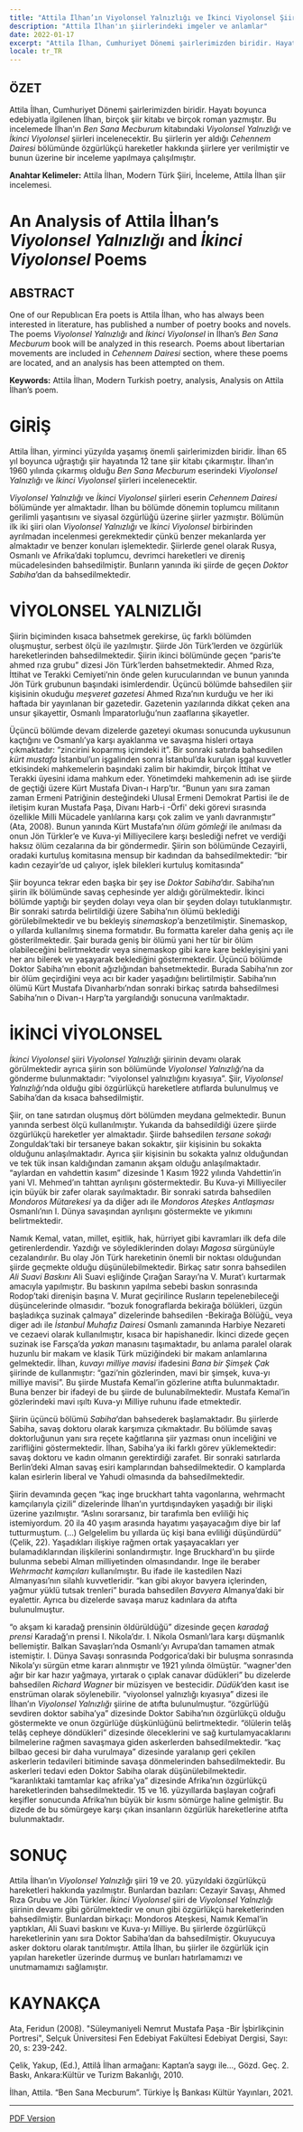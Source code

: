```yaml
---
title: "Attila İlhan’ın Viyolonsel Yalnızlığı ve İkinci Viyolonsel Şiirleri Üzerine Bir İnceleme"
description: "Attila İlhan'ın şiirlerindeki imgeler ve anlamlar"
date: 2022-01-17
excerpt: "Attila İlhan, Cumhuriyet Dönemi şairlerimizden biridir. Hayatı boyunca edebiyatla ilgilenen İlhan, birçok şiir kitabı ve birçok roman yazmıştır. Bu incelemede İlhan’ın _Ben Sana Mecburum_ kitabındaki _Viyolonsel Yalnızlığı_ ve _İkinci Viyolonsel_ şiirleri incelenecektir. Bu şiirlerin yer aldığı _Cehennem Dairesi_ bölümünde özgürlükçü hareketler hakkında şiirlere yer verilmiştir ve bunun üzerine bir inceleme yapılmaya çalışılmıştır."
locale: tr_TR
---
```

## ÖZET

Attila İlhan, Cumhuriyet Dönemi şairlerimizden biridir. 
Hayatı boyunca edebiyatla ilgilenen İlhan, birçok şiir kitabı ve birçok roman yazmıştır. 
Bu incelemede İlhan’ın _Ben Sana Mecburum_ kitabındaki _Viyolonsel Yalnızlığı_ ve _İkinci Viyolonsel_ şiirleri incelenecektir. 
Bu şiirlerin yer aldığı _Cehennem Dairesi_ bölümünde özgürlükçü hareketler hakkında şiirlere yer verilmiştir ve bunun üzerine bir inceleme yapılmaya çalışılmıştır.

**Anahtar Kelimeler:** Attila İlhan, Modern Türk Şiiri, İnceleme, Attila İlhan şiir incelemesi.

# An Analysis of Attila İlhan’s _Viyolonsel Yalnızlığı_ and _İkinci Viyolonsel_ Poems

## ABSTRACT

One of our Republıcan Era poets is Attila İlhan, who has always been interested in literature, has published a number of poetry books and novels. 
The poems _Viyolonsel Yalnızlığı_ and _İkinci Viyolonsel_ in İlhan’s _Ben Sana Mecburum_ book will be analyzed in this research. 
Poems about libertarian movements are included in _Cehennem Dairesi_ section, where these poems are located, and an analysis has been attempted on them.

**Keywords:** Attila İlhan, Modern Turkish poetry, analysis, Analysis on Attila İlhan’s poem.

# GİRİŞ

Attila İlhan, yirminci yüzyılda yaşamış önemli şairlerimizden biridir. 
İlhan 65 yıl boyunca uğraştığı şiir hayatında 12 tane şiir kitabı çıkarmıştır. 
İlhan’ın 1960 yılında çıkarmış olduğu _Ben Sana Mecburum_ eserindeki _Viyolonsel Yalnızlığı_ ve _İkinci Viyolonsel_ şiirleri incelenecektir. 

_Viyolonsel Yalnızlığı_ ve _İkinci Viyolonsel_ şiirleri eserin _Cehennem Dairesi_ bölümünde yer almaktadır. 
İlhan bu bölümde dönemin toplumcu militanın gerilimli yaşantısını ve siyasal özgürlüğü üzerine şiirler yazmıştır. 
Bölümün ilk iki şiiri olan _Viyolonsel Yalnızlığı_ ve _İkinci Viyolonsel_ birbirinden ayrılmadan incelenmesi gerekmektedir çünkü benzer mekanlarda yer almaktadır ve benzer konuları işlemektedir. 
Şiirlerde genel olarak Rusya, Osmanlı ve Afrika’daki toplumcu, devrimci hareketleri ve direniş mücadelesinden bahsedilmiştir. 
Bunların yanında iki şiirde de geçen _Doktor Sabiha_’dan da bahsedilmektedir. 

# VİYOLONSEL YALNIZLIĞI

Şiirin biçiminden kısaca bahsetmek gerekirse, üç farklı bölümden oluşmuştur, serbest ölçü ile yazılmıştır. 
Şiirde Jön Türk’lerden ve özgürlük hareketlerinden bahsedilmektedir. 
Şiirin ikinci bölümünde geçen “paris’te ahmed rıza grubu” dizesi Jön Türk’lerden bahsetmektedir. 
Ahmed Rıza, İttihat ve Terakki Cemiyeti’nin önde gelen kurucularından ve bunun yanında Jön Türk grubunun başındaki isimlerdendir. 
Üçüncü bölümde bahsedilen şiir kişisinin okuduğu _meşveret gazetesi_ Ahmed Rıza’nın kurduğu ve her iki haftada bir yayınlanan bir gazetedir. 
Gazetenin yazılarında dikkat çeken ana unsur şikayettir, Osmanlı İmparatorluğu’nun zaaflarına şikayetler. 

Üçüncü bölümde devam dizelerde gazeteyi okuması sonucunda uykusunun kaçtığını ve Osmanlı’ya karşı ayaklanma ve savaşma hisleri ortaya çıkmaktadır: 
“zincirini koparmış içimdeki it”. Bir sonraki satırda bahsedilen _kürt mustafa_ İstanbul’un işgalinden sonra İstanbul’da kurulan işgal kuvvetler 
etkisindeki mahkemelerin başındaki zalim bir hakimdir, birçok İttihat ve Terakki üyesini idama mahkum eder. Yönetimdeki mahkemenin adı ise şiirde de geçtiği 
üzere Kürt Mustafa Divan-ı Harp’tır. “Bunun yanı sıra zaman zaman Ermeni Patriğinin desteğindeki Ulusal Ermeni Demokrat Partisi ile de iletişim kuran Mustafa Paşa,
Divanı Harb-i -Örfi' deki görevi sırasında özellikle Milli Mücadele yanlılarına karşı çok zalim ve yanlı davranmıştır” (Ata, 2008). Bunun yanında Kürt Mustafa’nın _ölüm 
gömleği_ ile anılması da onun Jön Türkler’e ve Kuva-yi Milliyecilere karşı beslediği nefret ve verdiği haksız ölüm cezalarına da bir göndermedir. 
Şiirin son bölümünde Cezayirli, oradaki kurtuluş komitasına mensup bir kadından da bahsedilmektedir: “bir kadın cezayir’de ud çalıyor, işlek bilekleri kurtuluş komitasında”

Şiir boyunca tekrar eden başka bir şey ise _Doktor Sabiha_’dır. Sabiha’nın şiirin ilk bölümünde savaş cephesinde yer aldığı görülmektedir. 
İkinci bölümde yaptığı bir şeyden dolayı veya olan bir şeyden dolayı tutuklanmıştır. Bir sonraki satırda belirtildiği üzere Sabiha’nın ölümü beklediği 
görülebilmektedir ve bu bekleyiş _sinemaskop_’a benzetilmiştir. Sinemaskop, o yıllarda kullanılmış sinema formatıdır. Bu formatta kareler daha geniş açı ile 
gösterilmektedir. Şair burada geniş bir ölümü yani her tür bir ölüm olabileceğini belirtmektedir veya sinemaskop gibi kare kare bekleyişini yani her anı bilerek ve 
yaşayarak beklediğini göstermektedir. Üçüncü bölümde Doktor Sabiha’nın ebonit ağızlığından bahsetmektedir. Burada Sabiha’nın zor bir ölüm geçirdiğini veya acı bir 
kader yaşadığını belirtilmiştir. Sabiha’nın ölümü Kürt Mustafa Divanharbı’ndan sonraki birkaç satırda bahsedilmesi Sabiha’nın o Divan-ı Harp’ta yargılandığı sonucuna varılmaktadır.

# İKİNCİ VİYOLONSEL

_İkinci Viyolonsel_ şiiri _Viyolonsel Yalnızlığı_ şiirinin devamı olarak görülmektedir ayrıca şiirin son bölümünde _Viyolonsel Yalnızlığı_’na da gönderme bulunmaktadır: 
“viyolonsel yalnızlığını kıyasıya”. Şiir, _Viyolonsel Yalnızlığı_’nda olduğu gibi özgürlükçü hareketlere atıflarda bulunulmuş ve Sabiha’dan da kısaca bahsedilmiştir. 

Şiir, on tane satırdan oluşmuş dört bölümden meydana gelmektedir. Bunun yanında serbest ölçü kullanılmıştır. Yukarıda da bahsedildiği üzere şiirde özgürlükçü hareketler 
yer almaktadır. Şiirde bahsedilen _tersane sokağı_ Zonguldak’taki bir tersaneye bakan sokaktır, şiir kişisinin bu sokakta olduğunu anlaşılmaktadır. Ayrıca şiir kişisinin bu 
sokakta yalnız olduğundan ve tek tük insan kaldığından zamanın akşam olduğu anlaşılmaktadır. “aylardan en vahdettin kasım” dizesinde 1 Kasım 1922 yılında Vahdettin’in 
yani VI. Mehmed’ın tahttan ayrılışını göstermektedir. Bu Kuva-yi Milliyeciler için büyük bir zafer olarak sayılmaktadır. Bir sonraki satırda bahsedilen _Mondoros 
Mütarekesi_ ya da diğer adı ile _Mondoros Ateşkes Antlaşması_ Osmanlı’nın I. Dünya savaşından ayrılışını göstermekte ve yıkımını belirtmektedir. 
	
Namık Kemal, vatan, millet, eşitlik, hak, hürriyet gibi kavramları ilk defa dile getirenlerdendir. Yazdığı ve söylediklerinden dolayı _Magosa_ sürgünüyle cezalandırılır.
Bu olay Jön Türk hareketinin önemli bir noktası olduğundan şiirde geçmekte olduğu düşünülebilmektedir. Birkaç satır sonra bahsedilen _Ali Suavi Baskını_ Ali Suavi 
eşliğinde Çırağan Sarayı’na V. Murat’ı kurtarmak amacıyla yapılmıştır. Bu baskının yapılma sebebi baskın sonrasında Rodop’taki direnişin başına V. Murat geçirilince 
Rusların tepelenebileceği düşüncelerinde olmasıdır. “bozuk fonograflarda bekirağa bölükleri, üzgün başladıkça suzinak çalmaya” dizelerinde bahsedilen -Bekirağa Bölüğü_ 
veya diger adı ile _İstanbul Muhafız Dairesi_ Osmanlı zamanında Harbiye Nezareti ve cezaevi olarak kullanılmıştır, kısaca bir hapishanedir. İkinci dizede geçen suzinak ise 
Farsça’da _yakan_ manasını taşımaktadır, bu anlama paralel olarak huzunlu bir makam ve klasik Türk müziğindeki bir makam anlamlarına gelmektedir. İlhan, _kuvayı milliye 
mavisi_ ifadesini _Bana bir Şimşek Çak_ şiirinde de kullanmıştır: “gazi’nin gözlerinden, mavi bir şimşek, kuva-yı milliye mavisi”. Bu şiirde Mustafa Kemal’in gözlerine 
atıfta bulunmaktadır. Buna benzer bir ifadeyi de bu şiirde de bulunabilmektedir. Mustafa Kemal’in gözlerindeki mavi ışıltı Kuva-yı Milliye ruhunu ifade etmektedir. 

Şiirin üçüncü bölümü _Sabiha_’dan bahsederek başlamaktadır. Bu şiirlerde Sabiha, savaş doktoru olarak karşımıza çıkmaktadır. Bu bölümde savaş doktorluğunun yanı sıra 
reçete kağıtlarına şiir yazması onun inceliğini ve zarifliğini göstermektedir. İlhan, Sabiha’ya iki farklı görev yüklemektedir: savaş doktoru ve kadın olmanın 
gerektirdiği zarafet. Bir sonraki satırlarda Berlin’deki Alman savaş esiri kamplarından bahsedilmektedir. O kamplarda kalan esirlerin liberal ve Yahudi olmasında da 
bahsedilmektedir. 

Şiirin devamında geçen “kaç inge bruckhart tahta vagonlarına, wehrmacht kamçılarıyla çizili” dizelerinde İlhan’ın yurtdışındayken yaşadığı bir ilişki üzerine 
yazılmıştır.  “Aslını sorarsanız, bir tarafımla ben evliliği hiç istemiyordum. 20 ila 40 yaşım arasında hayatımı yaşayacağım diye bir laf tutturmuştum. (…) 
Gelgelelim bu yıllarda üç kişi bana evliliği düşündürdü” (Çelik, 22). Yaşadıkları ilişkiye rağmen ortak yaşayacakları yer bulamadıklarından ilişkilerini sonlandırmıştır. 
Inge Bruckhard’ın bu şiirde bulunma sebebi Alman milliyetinden olmasındandır. Inge ile beraber _Wehrmacht kamçıları_ kullanılmıştır. Bu ifade ile kastedilen Nazi 
Almanyası’nın silahlı kuvvetleridir. “​​kan gibi akıyor bavyera içlerinden, yağmur yüklü tutsak trenleri” burada bahsedilen _Bavyera_ Almanya’daki bir eyalettir. 
Ayrıca bu dizelerde savaşa maruz kadınlara da atıfta bulunulmuştur. 
 
“o akşam ki karadağ prensinin öldürüldüğü” dizesinde geçen _karadağ prensi_ Karadağ’ın prensi I. Nikola’dır. I. Nikola Osmanlı’lara karşı düşmanlık bellemiştir. 
Balkan Savaşları’nda Osmanlı’yı Avrupa’dan tamamen atmak istemiştir. I. Dünya Savaşı sonrasında Podgorica’daki bir buluşma sonrasında Nikola’yı sürgün etme kararı
alınmıştır ve 1921 yılında ölmüştür. “wagner'den ağır bir kar hazır yağmaya, yırtarak o çıplak canavar düdükleri” bu dizelerde bahsedilen _Richard Wagner_ bir müzisyen 
ve bestecidir. _Düdük_’den kasıt ise enstrüman olarak söylenebilir. “viyolonsel yalnızlığı kıyasıya” dizesi ile İlhan’ın _Viyolonsel Yalnızlığı_ şiirine de atıfta 
bulunulmuştur. “özgürlüğü sevdiren doktor sabiha’ya” dizesinde Doktor Sabiha’nın özgürlükçü olduğu göstermekte ve onun özgürlüğe düşkünlüğünü belirtmektedir. 
“ölülerin telâş telâş cepheye döndükleri” dizesinde öleceklerini ve sağ kurtulamyacaklarını bilmelerine rağmen savaşmaya giden askerlerden bahsedilmektedir. 
“kaç bilbao gecesi bir daha vurulmaya” dizesinde yaralanıp geri çekilen askerlerin tedavileri bitiminde savaşa dönmelerinden bahsedilmektedir. Bu askerleri 
tedavi eden Doktor Sabiha olarak düşünülebilmektedir. “karanlıktaki tamtamlar kaç afrika'ya” dizesinde Afrika’nın özgürlükçü hareketlerinden bahsedilmektedir. 
15 ve 16. yüzyıllarda başlayan coğrafi keşifler sonucunda Afrika’nın büyük bir kısmı sömürge haline gelmiştir. Bu dizede de bu sömürgeye karşı çıkan insanların özgürlük 
hareketlerine atıfta bulunmaktadır.

# SONUÇ

Attila İlhan’ın _Viyolonsel Yalnızlığı_ şiiri 19 ve 20. yüzyıldaki özgürlükçü hareketleri hakkında yazılmıştır. 
Bunlardan bazıları: Cezayir Savaşı, Ahmed Rıza Grubu ve Jön Türkler. _İkinci Viyolonsel_ şiiri de _Viyolonsel Yalnızlığı_ şiirinin devamı gibi görülmektedir ve 
onun gibi özgürlükçü hareketlerinden bahsedilmiştir. Bunlardan birkaçı: Mondoros Ateşkesi, Namık Kemal’in yaptıkları, Ali Suavi baskını ve Kuva-yı Milliye. 
Bu şiirlerde özgürlükçü hareketlerinin yanı sıra Doktor Sabiha’dan da bahsedilmiştir. Okuyucuya asker doktoru olarak tanıtılmıştır. Attila İlhan, bu şiirler ile 
özgürlük için yapılan hareketler üzerinde durmuş ve bunları hatırlamamızı ve unutmamamızı sağlamıştır. 

# KAYNAKÇA
Ata, Feridun (2008). "Süleymaniyeli Nemrut Mustafa Paşa -Bir İşbirlikçinin Portresi", Selçuk Üniversitesi Fen Edebiyat Fakültesi Edebiyat Dergisi, Sayı: 20, s: 239-242.

Çelik, Yakup, (Ed.), Attilâ İlhan armağanı: Kaptan’a saygı ile…, Gözd. Geç. 2. Baskı, Ankara:Kültür ve Turizm Bakanlığı, 2010.

İlhan, Attila. “Ben Sana Mecburum”. Türkiye İş Bankası Kültür Yayınları, 2021.

---

[PDF Version](/pdfs/attila-ilhan-viyolonsel.pdf)